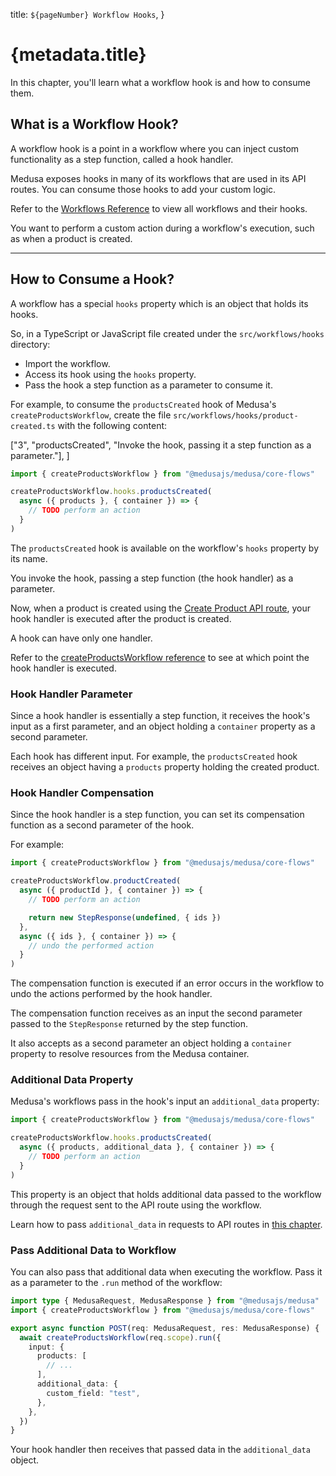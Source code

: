   title: `${pageNumber} Workflow Hooks`,
}

# {metadata.title}

In this chapter, you'll learn what a workflow hook is and how to consume them.

## What is a Workflow Hook?

A workflow hook is a point in a workflow where you can inject custom functionality as a step function, called a hook handler.

Medusa exposes hooks in many of its workflows that are used in its API routes. You can consume those hooks to add your custom logic.

<Note title="Tip">

Refer to the [Workflows Reference](!resources!/medusa-workflows-reference) to view all workflows and their hooks.

</Note>

<Note title="Consume workflow hooks when" type="success">

You want to perform a custom action during a workflow's execution, such as when a product is created.

</Note>

---

## How to Consume a Hook?

A workflow has a special `hooks` property which is an object that holds its hooks.

So, in a TypeScript or JavaScript file created under the `src/workflows/hooks` directory:

- Import the workflow.
- Access its hook using the `hooks` property.
- Pass the hook a step function as a parameter to consume it.

For example, to consume the `productsCreated` hook of Medusa's `createProductsWorkflow`, create the file `src/workflows/hooks/product-created.ts` with the following content:

  ["3", "productsCreated", "Invoke the hook, passing it a step function as a parameter."],
]

```ts title="src/workflows/hooks/product-created.ts" highlights={handlerHighlights}
import { createProductsWorkflow } from "@medusajs/medusa/core-flows"

createProductsWorkflow.hooks.productsCreated(
  async ({ products }, { container }) => {
    // TODO perform an action
  }
)
```

The `productsCreated` hook is available on the workflow's `hooks` property by its name.

You invoke the hook, passing a step function (the hook handler) as a parameter.

Now, when a product is created using the [Create Product API route](!api!/admin#products_postproducts), your hook handler is executed after the product is created.

<Note>

A hook can have only one handler.

</Note>

<Note title="Tip">

Refer to the [createProductsWorkflow reference](!resources!/references/medusa-workflows/createProductsWorkflow) to see at which point the hook handler is executed.

</Note>

### Hook Handler Parameter

Since a hook handler is essentially a step function, it receives the hook's input as a first parameter, and an object holding a `container` property as a second parameter.

Each hook has different input. For example, the `productsCreated` hook receives an object having a `products` property holding the created product.

### Hook Handler Compensation

Since the hook handler is a step function, you can set its compensation function as a second parameter of the hook.

For example:

```ts title="src/workflows/hooks/product-created.ts"
import { createProductsWorkflow } from "@medusajs/medusa/core-flows"

createProductsWorkflow.productCreated(
  async ({ productId }, { container }) => {
    // TODO perform an action

    return new StepResponse(undefined, { ids })
  },
  async ({ ids }, { container }) => {
    // undo the performed action
  }
)
```

The compensation function is executed if an error occurs in the workflow to undo the actions performed by the hook handler.

The compensation function receives as an input the second parameter passed to the `StepResponse` returned by the step function.

It also accepts as a second parameter an object holding a `container` property to resolve resources from the Medusa container.

### Additional Data Property

Medusa's workflows pass in the hook's input an `additional_data` property:

```ts title="src/workflows/hooks/product-created.ts" highlights={[["4", "additional_data"]]}
import { createProductsWorkflow } from "@medusajs/medusa/core-flows"

createProductsWorkflow.hooks.productsCreated(
  async ({ products, additional_data }, { container }) => {
    // TODO perform an action
  }
)
```

This property is an object that holds additional data passed to the workflow through the request sent to the API route using the workflow.

<Note>

Learn how to pass `additional_data` in requests to API routes in [this chapter](../../api-routes/additional-data/page.mdx).

</Note>

### Pass Additional Data to Workflow

You can also pass that additional data when executing the workflow. Pass it as a parameter to the `.run` method of the workflow:

```ts title="src/workflows/hooks/product-created.ts" highlights={[["10", "additional_data"]]}
import type { MedusaRequest, MedusaResponse } from "@medusajs/medusa"
import { createProductsWorkflow } from "@medusajs/medusa/core-flows"

export async function POST(req: MedusaRequest, res: MedusaResponse) {
  await createProductsWorkflow(req.scope).run({
    input: { 
      products: [
        // ...
      ], 
      additional_data: {
        custom_field: "test",
      },
    },
  })
}
```

Your hook handler then receives that passed data in the `additional_data` object.
